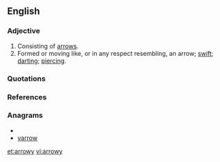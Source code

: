 ==English==

===Adjective===
{{en-adj}}

# Consisting of [[arrow]]s. 
# Formed or moving like, or in any respect resembling, an arrow; [[swift]]; [[darting]]; [[piercing]]. 

===Quotations===
{{seecites}}

===References===
{{1913}}

===Anagrams===
* {{alphagram|aorrwy}}
* [[yarrow#English|yarrow]]


[[et:arrowy]]
[[vi:arrowy]]